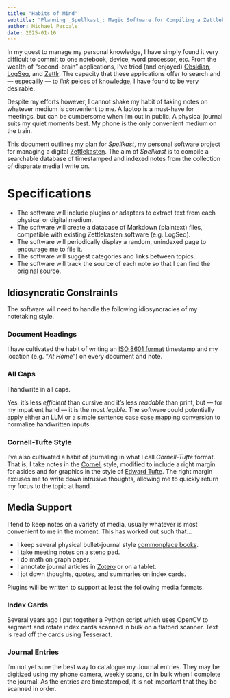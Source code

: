 ```yaml
---
title: "Habits of Mind"
subtitle: "Planning _Spellkast_: Magic Software for Compiling a Zettlekasten"
author: Michael Pascale
date: 2025-01-16
---
```


In my quest to manage my personal knowledge, I have simply found it very difficult to commit to one notebook, device, word processor, etc. From the wealth of "second-brain" applications, I've tried (and enjoyed) [Obsidian](https://obsidian.md/), [LogSeq](https://logseq.com/), and [Zettlr](https://zettlr.com/). The capacity that these applications offer to search and --- especailly --- to _link_ peices of knowledge, I have found to be very desirable.

Despite my efforts however, I cannot shake my habit of taking notes on whatever medium is convenient to me. A laptop is a must-have for meetings, but can be cumbersome when I'm out in public. A physical journal suits my quiet moments best. My phone is the only convenient medium on the train.

This document outlines my plan for _Spellkast_, my personal software project for managing a digital [Zettlekasten](https://en.wikipedia.org/wiki/Zettelkasten). The aim of _Spellkast_ is to compile a searchable database of timestamped and indexed notes from the collection of disparate media I write on.

# Specifications

- The software will include plugins or adapters to extract text from each physical or digital medium.
- The software will create a database of Markdown (plaintext) files, compatible with existing Zettlekasten software (e.g. LogSeq).
- The software will periodically display a random, unindexed page to encourage me to file it.
- The software will suggest categories and links between topics.
- The software will track the source of each note so that I can find the original source.

## Idiosyncratic Constraints

The software will need to handle the following idiosyncracies of my notetaking style.

### Document Headings

I have cultivated the habit of writing an [ISO 8601 format](https://en.wikipedia.org/wiki/ISO_8601) timestamp and my location (e.g. "_At Home_") on every document and note.

### All Caps

I handwrite in all caps.

Yes, it's less _efficient_ than cursive and it's less _readable_ than print, but --- for my impatient hand --- it is the most _legible_. The software could potentially apply either an LLM or a simple sentence case [case mapping conversion](https://stringi.gagolewski.com/rapi/stri_trans_casemap.html) to normalize handwritten inputs.

### Cornell-Tufte Style

I've also cultivated a habit of journaling in what I call _Cornell-Tufte_ format. That is, I take notes in the [Cornell](https://en.wikipedia.org/wiki/Cornell_Notes) style, modified to include a right margin for asides and for graphics in the style of [Edward Tufte](https://edwardtufte.github.io/tufte-css/). The right margin excuses me to write down intrusive thoughts, allowing me to quickly return my focus to the topic at hand.

## Media Support

I tend to keep notes on a variety of media, usually whatever is most convenient to me in the moment. This has worked out such that...

- I keep several physical bullet-journal style [commonplace books](https://en.wikipedia.org/wiki/Commonplace_book).
- I take meeting notes on a steno pad.
- I do math on graph paper.
- I annotate journal articles in [Zotero](https://www.zotero.org/) or on a tablet.
- I jot down thoughts, quotes, and summaries on index cards.

Plugins will be written to support at least the following media formats.

### Index Cards

Several years ago I put together a Python script which uses OpenCV to segment and rotate index cards scanned in bulk on a flatbed scanner. Text is read off the cards using Tesseract.

### Journal Entries

I'm not yet sure the best way to catalogue my Journal entries. They may be digitized using my phone camera, weekly scans, or in bulk when I complete the journal. As the entries are timestamped, it is not important that they be scanned in order.

